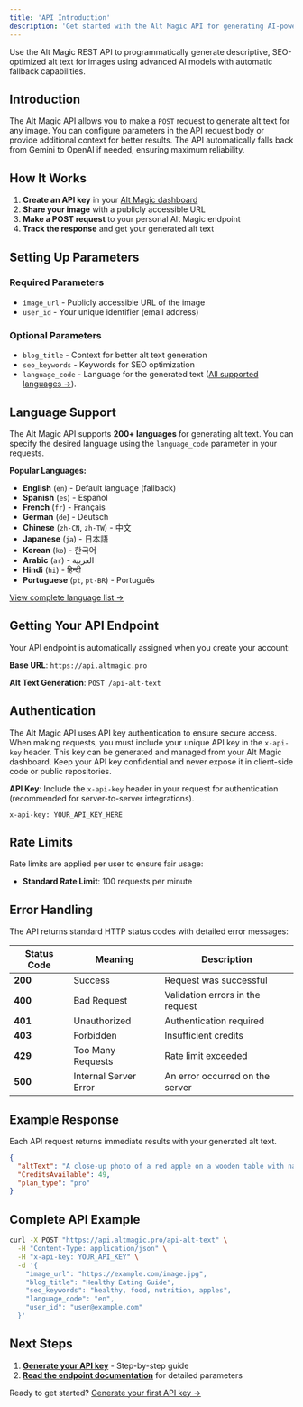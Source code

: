 ```yaml
---
title: 'API Introduction'
description: 'Get started with the Alt Magic API for generating AI-powered alt text'
---
```



Use the Alt Magic REST API to programmatically generate descriptive, SEO-optimized alt text for images using advanced AI models with automatic fallback capabilities.

## Introduction

The Alt Magic API allows you to make a `POST` request to generate alt text for any image. You can configure parameters in the API request body or provide additional context for better results. The API automatically falls back from Gemini to OpenAI if needed, ensuring maximum reliability.

## How It Works

1. **Create an API key** in your [Alt Magic dashboard](https://app.altmagic.pro)
2. **Share your image** with a publicly accessible URL
3. **Make a POST request** to your personal Alt Magic endpoint
4. **Track the response** and get your generated alt text

## Setting Up Parameters

### Required Parameters
- `image_url` - Publicly accessible URL of the image
- `user_id` - Your unique identifier (email address)

### Optional Parameters
- `blog_title` - Context for better alt text generation
- `seo_keywords` - Keywords for SEO optimization
- `language_code` - Language for the generated text ([All supported languages →](/api-reference/language-support)). 

## Language Support

The Alt Magic API supports **200+ languages** for generating alt text. You can specify the desired language using the `language_code` parameter in your requests.

**Popular Languages:**
- **English** (`en`) - Default language (fallback)
- **Spanish** (`es`) - Español
- **French** (`fr`) - Français
- **German** (`de`) - Deutsch
- **Chinese** (`zh-CN`, `zh-TW`) - 中文
- **Japanese** (`ja`) - 日本語
- **Korean** (`ko`) - 한국어
- **Arabic** (`ar`) - العربية
- **Hindi** (`hi`) - हिन्दी
- **Portuguese** (`pt`, `pt-BR`) - Português

[View complete language list →](/api-reference/language-support)

## Getting Your API Endpoint

Your API endpoint is automatically assigned when you create your account:

**Base URL**: `https://api.altmagic.pro`

**Alt Text Generation**: `POST /api-alt-text`

## Authentication

The Alt Magic API uses API key authentication to ensure secure access. When making requests, you must include your unique API key in the `x-api-key` header. This key can be generated and managed from your Alt Magic dashboard. Keep your API key confidential and never expose it in client-side code or public repositories.

**API Key**: Include the `x-api-key` header in your request for authentication (recommended for server-to-server integrations).

```http
x-api-key: YOUR_API_KEY_HERE
```


## Rate Limits

Rate limits are applied per user to ensure fair usage:

- **Standard Rate Limit**: 100 requests per minute



## Error Handling

The API returns standard HTTP status codes with detailed error messages:

| Status Code | Meaning                                      | Description                                 |
|-------------|----------------------------------------------|---------------------------------------------|
| **200**     | Success                                      | Request was successful                      |
| **400**     | Bad Request                                  | Validation errors in the request            |
| **401**     | Unauthorized                                 | Authentication required                     |
| **403**     | Forbidden                                    | Insufficient credits                        |
| **429**     | Too Many Requests                            | Rate limit exceeded                         |
| **500**     | Internal Server Error                        | An error occurred on the server             |



## Example Response

Each API request returns immediate results with your generated alt text.

```json
{
  "altText": "A close-up photo of a red apple on a wooden table with natural lighting",
  "CreditsAvailable": 49,
  "plan_type": "pro"
}
```

## Complete API Example

```bash
curl -X POST "https://api.altmagic.pro/api-alt-text" \
  -H "Content-Type: application/json" \
  -H "x-api-key: YOUR_API_KEY" \
  -d '{
    "image_url": "https://example.com/image.jpg",
    "blog_title": "Healthy Eating Guide",
    "seo_keywords": "healthy, food, nutrition, apples",
    "language_code": "en",
    "user_id": "user@example.com"
  }'
```

## Next Steps

1. **[Generate your API key](/api-reference/api-key-generation)** - Step-by-step guide
2. **[Read the endpoint documentation](/api-reference/alt-text-generation)** for detailed parameters

Ready to get started? [Generate your first API key →](/api-reference/api-key-generation)
